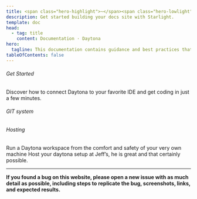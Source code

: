 ```yaml
---
title: <span class="hero-highlight">~</span><span class="hero-lowlight"> cd</span> daytona-docs
description: Get started building your docs site with Starlight.
template: doc
head:
  - tag: title
    content: Documentation · Daytona
hero:
  tagline: This documentation contains guidance and best practices that can help you get the best out of Daytona. From setting up your first workspace to the most advanced team collab.
tableOfContents: false
---
```



###### Get Started

Discover how to connect Daytona to your favorite IDE and get coding in just a few minutes.

<CardGrid gridNumber={9} mobileGridNumber={2} colsMinWidth='64px' colsMinWidthMobile='98px'>
	<ImageCard imageDark={VSlogo} link="/tools/vs-code-extension" imageAlt="Visual Studio logo" />
	<ImageCard  imageDark={PClogo} link="/tools/jetbrains-gateway" imageAlt="PyCharm logo" />
	<ImageCard  imageDark={vimlogo} link="/tools/neovim" imageAlt="Vim logo" />
	<ImageCard  imageDark={IJlogo} link="#" imageAlt="IntelliJ logo" />
    <ImageCard  imageDark={WSlogo} link="#" imageAlt="WebStorm logo" />
    <ImageCard  imageDark={GOlogo} link="#" imageAlt="GoLand logo" />
    <ImageCard  imageDark={CLlogo} link="#" imageAlt="CLion logo" />
    <ImageCard  imageDark={RDlogo} link="#" imageAlt="Rider logo" />
    <ImageCard  imageDark={RMlogo} link="#" imageAlt="RubyMine logo"/>
</CardGrid>


###### GIT system

<CardGrid gridNumber={3} mobileGridNumber={1} colsMinWidth='150px' colsMinWidthMobile='100px'>
    <TitleCard icon={bitbucketLogo} title="Bitbucket" link="#" imageAlt="BitBucket logo"/>
    <TitleCard icon={githubLogo} title="GitHub" link="#" imageAlt="'GitHub logo"/>
    <TitleCard icon={gitlabLogo} title="GitLab" link="#" imageAlt="GitLab logo"/>
</CardGrid>

###### Hosting

<CardGrid gridNumber={2} mobileGridNumber={1} colsMinWidth='230px' colsMinWidthMobile='250px'>
    <Card icon={IPIllustration}  title="Setup your Localhost" link="#" imageAlt="IP illustration">
        Run a Daytona workspace from the comfort and safety of your very own machine
    </Card>
    <Card icon={hostIllustration} title="Bare Metal" link="#" imageAlt="host server illustration">
        Host your daytona setup at Jeff’s, he is great and that certainly possible.
    </Card>
</CardGrid>

<hr />

<strong>If you found a bug on this website, please open a new issue with as much detail as possible, including steps to replicate the bug, screenshots, links, and expected results.</strong>
